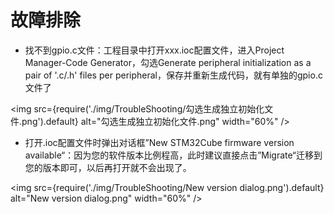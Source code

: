 # 故障排除

- 找不到gpio.c文件：工程目录中打开xxx.ioc配置文件，进入Project Manager-Code Generator，勾选Generate peripheral initialization as a pair of '.c/.h' files per peripheral，保存并重新生成代码，就有单独的gpio.c文件了

<img src={require('./img/TroubleShooting/勾选生成独立初始化文件.png').default} alt="勾选生成独立初始化文件.png" width="60%" />

- 打开.ioc配置文件时弹出对话框”New STM32Cube firmware version available“：因为您的软件版本比例程高，此时建议直接点击”Migrate“迁移到您的版本即可，以后再打开就不会出现了。

<img src={require('./img/TroubleShooting/New version dialog.png').default} alt="New version dialog.png" width="60%" />